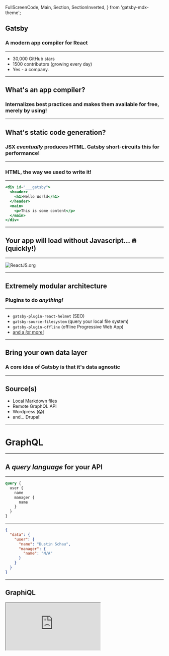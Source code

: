   FullScreenCode,
  Main,
  Section,
  SectionInverted,
} from 'gatsby-mdx-theme';


## Gatsby

### A modern app compiler for React

---

- 30,000 GitHub stars
- 1500 contributors (growing every day)
- Yes - a company.

---

## What's an app compiler?

### Internalizes best practices and makes them available for free, merely by using!

---

## What's static code generation?

### JSX _eventually_ produces HTML. Gatsby short-circuits this for performance!

---

### HTML, the way we used to write it!

---


```jsx
<div id="___gatsby">
  <header>
    <h1>Hello World</h1>
  </header>
  <main>
    <p>This is some content</p>
  </main>
</div>
```

---

## Your app will load without Javascript... 🔥 (quickly!)

---

![ReactJS.org](assets/reactjs-org.png)

---

## Extremely modular architecture

### Plugins to do _anything!_

---

- `gatsby-plugin-react-helmet` (SEO)
- `gatsby-source-filesystem` (query your local file system)
- `gatsby-plugin-offline` (offline Progressive Web App)
- [and a _lot_ more!](https://www.gatsbyjs.org/plugins/)

---

## Bring your own data layer

### A core idea of Gatsby is that it's data agnostic

---

## Source(s)

- Local Markdown files
- Remote GraphQL API
- Wordpress (😱)
- and... Drupal!

---

# GraphQL

---

## A _query language_ for your API

---


```graphql
query {
  user {
    name
    manager {
      name
    }
  }
}
```

---


```json
{
  "data": {
    "user": {
      "name": "Dustin Schau",
      "manager": {
        "name": "N/A"
      }
    }
  }
}
```

---

## GraphiQL

<div>
  <iframe
    src="https://711808k40x.sse.codesandbox.io/___graphql?query=%7B%0A%20%20site%20%7B%0A%20%20%20%20siteMetadata%20%7B%0A%20%20%20%20%20%20title%0A%20%20%20%20%7D%0A%20%20%7D%0A%7D%0A"
    style={{ height: '80vh', width: '80vw' }}
  />
</div>

---

## Gatsby leverages GraphQL at _Build Time_ 🎉

---

## Gatsby parses queries in React components

- Use (local) schema to query against
- Parse queries, and inject components with data
- No run-time cost _at all_ for this
- e.g. you don't hit the CMS client-side

---

## Let's take a look

---


```jsx
import React from 'react';
import { graphql } from 'gatsby';

export default function IndexPage({ data }) {
  return <h1>{data.site.siteMetadata.title}</h1>;
}

export const indexQuery = graphql`
  {
    site {
      siteMetadata {
        title
      }
    }
  }
`;
```

---

- The shape _matches_ the data
- The query is compiled away (no run time cost!)
- Static HTML is produced (🎉)

---


```html
<div id="___gatsby">
  <h1>Your App Name</h1>
</div>
```

---

## Gatsby is... amazing.

---

## Gatsby is _your_ web compiler.

---

## Note

### Gatsby is non-opinionated about style/css

### We support CSS Modules, CSS in JS, plain CSS, etc.

---

## The labs don't require style, but if you want to...

### Try [CSS Modules](https://www.gatsbyjs.org/docs/css-modules/)

---


```css
.item {
  color: blue;
}

.other {
  color: red;
}
```

---


```jsx
import React from 'react';

import styles from './whatever.module.css';

export default function Hello() {
  return (
    <div>
      <h1 className={styles.item}>I am blue</h1>
      <h1 className={styles.other}>I am red</h1>
    </div>
  );
}
```

---

[What we're building](https://gatsby-drupal-blog.netlify.com/)

---

  darken: 0.5,
  src: `https://media.giphy.com/media/11LKx7277LkE0M/giphy.gif`,
});

## Lab 01

### Getting Started and Set Up

<Link href="/labs/01-set-up/">Take me to the Lab</Link>

